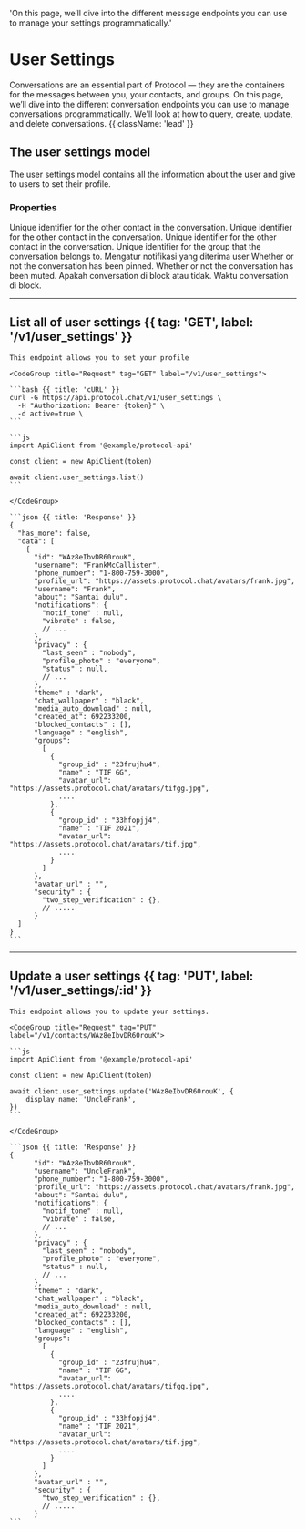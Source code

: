   'On this page, we’ll dive into the different message endpoints you can use to manage your settings programmatically.'

# User Settings

Conversations are an essential part of Protocol — they are the containers for the messages between you, your contacts, and groups. On this page, we’ll dive into the different conversation endpoints you can use to manage conversations programmatically. We'll look at how to query, create, update, and delete conversations. {{ className: 'lead' }}

## The user settings model

The user settings model contains all the information about the user and give to users to set their profile.

### Properties

<Properties>
  <Property name="contact_id" type="string">
    Unique identifier for the other contact in the conversation.
  </Property>
  <Property name="username" type="string">
    Unique identifier for the other contact in the conversation.
  </Property>
  <Property name="about" type="string">
    Unique identifier for the other contact in the conversation.
  </Property>
  <Property name="group_id" type="string">
    Unique identifier for the group that the conversation belongs to.
  </Property>
  <Property name="notifications" type="object">
    Mengatur notifikasi yang diterima user
  </Property>
  <Property name="privacy" type="object">
    Whether or not the conversation has been pinned.
  </Property>
  <Property name="theme" type="object">
    Whether or not the conversation has been muted.
  </Property>
  <Property name="chat_wallpaper" type="boolean">
    Apakah conversation di block atau tidak.
  </Property>
  <Property name="media_auto_download" type="object">
    Waktu conversation di block.
  </Property>
</Properties>

---

## List all of user settings {{ tag: 'GET', label: '/v1/user_settings' }}

<Row>
  <Col>

    This endpoint allows you to set your profile

  </Col>
  <Col sticky>

    <CodeGroup title="Request" tag="GET" label="/v1/user_settings">

    ```bash {{ title: 'cURL' }}
    curl -G https://api.protocol.chat/v1/user_settings \
      -H "Authorization: Bearer {token}" \
      -d active=true \
    ```

    ```js
    import ApiClient from '@example/protocol-api'

    const client = new ApiClient(token)

    await client.user_settings.list()
    ```

    </CodeGroup>

    ```json {{ title: 'Response' }}
    {
      "has_more": false,
      "data": [
        {
          "id": "WAz8eIbvDR60rouK",
          "username": "FrankMcCallister",
          "phone_number": "1-800-759-3000",
          "profile_url": "https://assets.protocol.chat/avatars/frank.jpg",
          "username": "Frank",
          "about": "Santai dulu",
          "notifications": {
            "notif_tone" : null,
            "vibrate" : false,
            // ...
          },
          "privacy" : {
            "last_seen" : "nobody",
            "profile_photo" : "everyone",
            "status" : null,
            // ...
          },
          "theme" : "dark",
          "chat_wallpaper" : "black",
          "media_auto_download" : null,
          "created_at": 692233200,
          "blocked_contacts" : [],
          "language" : "english",
          "groups":
            [
              {
                "group_id" : "23frujhu4",
                "name" : "TIF GG",
                "avatar_url": "https://assets.protocol.chat/avatars/tifgg.jpg",
                ....
              },
              {
                "group_id" : "33hfopjj4",
                "name" : "TIF 2021",
                "avatar_url": "https://assets.protocol.chat/avatars/tif.jpg",
                ....
              }
            ]
          },
          "avatar_url" : "",
          "security" : {
            "two_step_verification" : {},
            // .....
          }
      ]
    }
    ```

  </Col>
</Row>

---

## Update a user settings {{ tag: 'PUT', label: '/v1/user_settings/:id' }}

<Row>
  <Col>

    This endpoint allows you to update your settings.

  </Col>
  <Col sticky>

    <CodeGroup title="Request" tag="PUT" label="/v1/contacts/WAz8eIbvDR60rouK">

    ```js
    import ApiClient from '@example/protocol-api'

    const client = new ApiClient(token)

    await client.user_settings.update('WAz8eIbvDR60rouK', {
        display_name: 'UncleFrank',
    })
    ```

    </CodeGroup>

    ```json {{ title: 'Response' }}
    {
          "id": "WAz8eIbvDR60rouK",
          "username": "UncleFrank",
          "phone_number": "1-800-759-3000",
          "profile_url": "https://assets.protocol.chat/avatars/frank.jpg",
          "about": "Santai dulu",
          "notifications": {
            "notif_tone" : null,
            "vibrate" : false,
            // ...
          },
          "privacy" : {
            "last_seen" : "nobody",
            "profile_photo" : "everyone",
            "status" : null,
            // ...
          },
          "theme" : "dark",
          "chat_wallpaper" : "black",
          "media_auto_download" : null,
          "created_at": 692233200,
          "blocked_contacts" : [],
          "language" : "english",
          "groups":
            [
              {
                "group_id" : "23frujhu4",
                "name" : "TIF GG",
                "avatar_url": "https://assets.protocol.chat/avatars/tifgg.jpg",
                ....
              },
              {
                "group_id" : "33hfopjj4",
                "name" : "TIF 2021",
                "avatar_url": "https://assets.protocol.chat/avatars/tif.jpg",
                ....
              }
            ]
          },
          "avatar_url" : "",
          "security" : {
            "two_step_verification" : {},
            // .....
          }
    ```

  </Col>
</Row>
